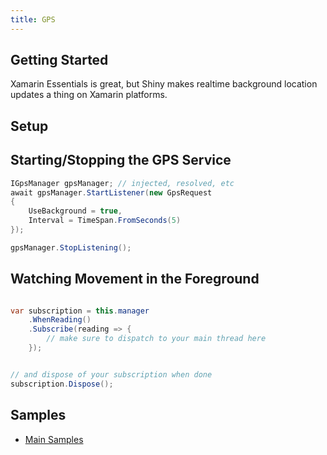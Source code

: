 ```yaml
---
title: GPS
---
```


## Getting Started
Xamarin Essentials is great, but Shiny makes realtime background location updates a thing on Xamarin platforms.

## Setup
<LibBuilder componentName="gps" client:load />

## Starting/Stopping the GPS Service

```csharp
IGpsManager gpsManager; // injected, resolved, etc
await gpsManager.StartListener(new GpsRequest
{
    UseBackground = true,
    Interval = TimeSpan.FromSeconds(5)
});

gpsManager.StopListening();
```

## Watching Movement in the Foreground
```csharp

var subscription = this.manager
    .WhenReading()
    .Subscribe(reading => {
        // make sure to dispatch to your main thread here
    });


// and dispose of your subscription when done
subscription.Dispose();

```

## Samples

* [Main Samples](https://github.com/shinyorg/shiny/tree/master/samples/Sample.Maui/Gps)
